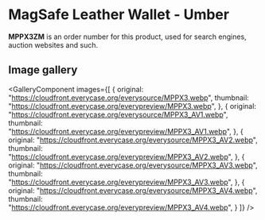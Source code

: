 
# MagSafe Leather Wallet - Umber

<Callout type='info' emoji='👉🏻'>**MPPX3ZM** is an order number for this product, used for search engines, auction websites and such.</Callout>

## Image gallery

<GalleryComponent
    images={[
      {
        original: "https://cloudfront.everycase.org/everysource/MPPX3.webp",
        thumbnail: "https://cloudfront.everycase.org/everypreview/MPPX3.webp",
      },
      {
        original: "https://cloudfront.everycase.org/everysource/MPPX3_AV1.webp",
        thumbnail: "https://cloudfront.everycase.org/everypreview/MPPX3_AV1.webp",
      },
      {
        original: "https://cloudfront.everycase.org/everysource/MPPX3_AV2.webp",
        thumbnail: "https://cloudfront.everycase.org/everypreview/MPPX3_AV2.webp",
      },
      {
        original: "https://cloudfront.everycase.org/everysource/MPPX3_AV3.webp",
        thumbnail: "https://cloudfront.everycase.org/everypreview/MPPX3_AV3.webp",
      },
      {
        original: "https://cloudfront.everycase.org/everysource/MPPX3_AV4.webp",
        thumbnail: "https://cloudfront.everycase.org/everypreview/MPPX3_AV4.webp",
      }
    ]}
  />
